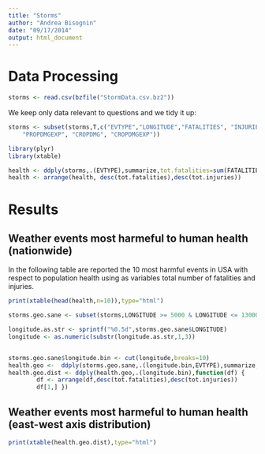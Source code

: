 ```yaml
---
title: "Storms"
author: "Andrea Bisognin"
date: "09/17/2014"
output: html_document
---
```


# Data Processing



```r
storms <- read.csv(bzfile("StormData.csv.bz2"))
```

We keep only data relevant to questions and we tidy it up:

```r
storms <- subset(storms,T,c("EVTYPE","LONGITUDE","FATALITIES", "INJURIES", "PROPDMG", 
    "PROPDMGEXP", "CROPDMG", "CROPDMGEXP"))


```



```r
library(plyr)
library(xtable)
```


```r
health <- ddply(storms,.(EVTYPE),summarize,tot.fatalities=sum(FATALITIES),tot.injuries=sum(INJURIES))
health <- arrange(health, desc(tot.fatalities),desc(tot.injuries))
```


# Results
## Weather events most harmeful to human health (nationwide)

In the following table are reported the 10 most harmful events in USA with respect to population health using as variables total number of fatalities and injuries. 

```r
print(xtable(head(health,n=10)),type="html")
```

```r
storms.geo.sane <- subset(storms,LONGITUDE >= 5000 & LONGITUDE <= 13000)

longitude.as.str <- sprintf("%0.5d",storms.geo.sane$LONGITUDE)
longitude <- as.numeric(substr(longitude.as.str,1,3))


storms.geo.sane$longitude.bin <- cut(longitude,breaks=10)
health.geo <-  ddply(storms.geo.sane,.(longitude.bin,EVTYPE),summarize,tot.fatalities=sum(FATALITIES,na.rm=T),tot.injuries=sum(INJURIES,na.rm=T))
health.geo.dist <- ddply(health.geo,.(longitude.bin),function(df) { 
        df <- arrange(df,desc(tot.fatalities),desc(tot.injuries))
        df[1,] })
```

## Weather events most harmeful to human health (east-west axis distribution)
```r
print(xtable(health.geo.dist),type="html")
```

